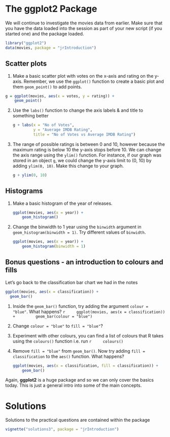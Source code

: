 # The ggplot2 Package

We will continue to investigate the movies data from earlier. Make sure that you have the data loaded into the session as part of your new script (if you started one) and the package loaded.

```r
library("ggplot2")
data(movies, package = "jrIntroduction")
```

## Scatter plots

1. Make a basic scatter plot with votes on the x-axis and rating on the y-axis. Remember, we use the `ggplot()` function to create a basic plot and them `geom_point()` to add points.

```r
g = ggplot(movies, aes(x = votes, y = rating)) +
    geom_point()
```

2. Use the `labs()` function to change the axis labels & and title to something better

    ```r
    g + labs(x = "No of Votes", 
             y = "Average IMDB Rating", 
             title = "No of Votes vs Average IMDB Rating")
    ```

3. The range of possible ratings is between 0 and 10, however because the maximum rating is below 10 the y-axis stops before 10. We can change the axis range using the `ylim()` function. For instance, if our graph was stored in an object `g`, we could change the y-axis limit to (0, 10) by adding `ylim(0, 10)`. Make this change to your graph.

    ```r
    g + ylim(0, 10)
    ```

## Histograms

1. Make a basic histogram of the year of releases. 

    ```r
    ggplot(movies, aes(x = year)) +
        geom_histogram()
    ```
    
2. Change the binwidth to 1 year using the `binwidth` argument in `geom_histogram(binwidth = 1)`. Try different values of `binwidth`.

    ```r
    ggplot(movies, aes(x = year)) + 
        geom_histogram(binwidth = 1)
    ```

## Bonus questions - an introduction to colours and fills

Let's go back to the classification bar chart we had in the notes
```r
ggplot(movies, aes(x = classification)) + 
  geom_bar()
```
    
1. Inside the `geom_bar()` function, try adding the argument `colour = "blue"`. What happens?
    ```r
    ggplot(movies, aes(x = classification)) +
        geom_bar(colour = "blue")
    ```
    
2. Change `colour = "blue"` to `fill = "blue"`?

3. Experiment with other colours, you can find a list of colours that R takes using the `colours()` function i.e. run 
    ```r
    colours()
    ```

4. Remove `fill = "blue"` from `geom_bar()`. Now try adding `fill = classification` to the `aes()` function. What happens?
    
    ```r
    ggplot(movies, aes(x = classification, fill = classification)) +
        geom_bar()
    ```
    
Again, **ggplot2** is a huge package and so we can only cover the basics today. This is just a general intro into some of the main concepts.

# Solutions

Solutions to the practical questions are contained within the package

```r
vignette("solutions3", package = "jrIntroduction")
```

